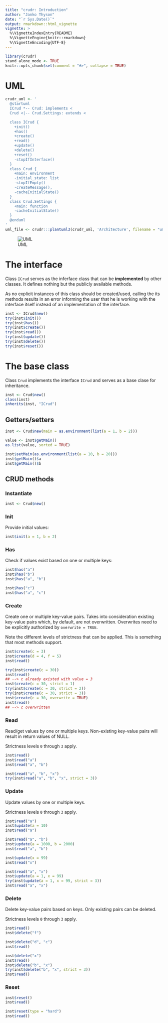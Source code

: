 ```yaml
---
title: "crudr: Introduction"
author: "Janko Thyson"
date: "`r Sys.Date()`"
output: rmarkdown::html_vignette
vignette: >
  %\VignetteIndexEntry{README}
  %\VignetteEngine{knitr::rmarkdown}
  %\VignetteEncoding{UTF-8}
---
```


```r
library(crudr)
stand_alone_mode <- TRUE
knitr::opts_chunk$set(comment = "#>", collapse = TRUE)
```

# UML

```r
crudr_uml <- '
  @startuml
  ICrud *-- Crud: implements <
  Crud <|-- Crud.Settings: extends <

  class ICrud {
    +init()
    +has()
    +create()
    +read()
    +update()
    +delete()
    +reset()
    -stopIfInterface()
  }
  class Crud {
    +main: environment
    -initial_state: list
    -stopIfEmpty()
    -createMessage(),
    -cacheInitialState()
  }
  class Crud.Settings {
    +main: function
    -cacheInitialState()
  }
  @enduml
'
uml_file <- crudr:::plantuml3(crudr_uml, 'Architecture', filename = "uml")
```

![UML](`r uml_file`)

# The interface

Class `ICrud` serves as the inferface class that can be **implemented** by other classes. It defines nothing but the publicly available methods. 

As no explicit instances of this class should be created/used, calling the its methods results in an error informing the user that he is working with the interface itself instead of an implementation of the interface.

```r
inst <- ICrud$new()
try(inst$init())
try(inst$has())
try(inst$create())
try(inst$read())
try(inst$update())
try(inst$delete())
try(inst$reset())
```

# The base class

Class `Crud` implements the interface `ICrud` and serves as a base clase for inheritance.

```r
inst <- Crud$new()
class(inst)
inherits(inst, "ICrud")
```

## Getters/setters

```r
inst <- Crud$new(main = as.environment(list(a = 1, b = 2)))

value <- inst$getMain()
as.list(value, sorted = TRUE)

inst$setMain(as.environment(list(a = 10, b = 20)))
inst$getMain()$a
inst$getMain()$b
```

## CRUD methods

### Instantiate 

```r
inst <- Crud$new()
```


### Init

Provide initial values:

```r
inst$init(a = 1, b = 2)
```

### Has 

Check if values exist based on one or multiple keys:

```r
inst$has("a")
inst$has("b")
inst$has("a", "b")

inst$has("c")
inst$has("a", "c")
```

### Create

Create one or multiple key-value pairs. Takes into consideration existing key-value pairs which, by default, are not overwritten. Overwrites need to be explicitly authorized by `overwrite = TRUE`. 

Note the different levels of strictness that can be applied. This is something that most methods support.

```r
inst$create(c = 3)
inst$create(d = 4, f = 5)
inst$read()

try(inst$create(c = 30))
inst$read()
## --> c already existed with value = 3
inst$create(c = 30, strict = 1)
try(inst$create(c = 30, strict = 2))
try(inst$create(c = 30, strict = 3))
inst$create(c = 30, overwrite = TRUE)
inst$read()
## --> c overwritten
```

### Read

Read/get values by one or multiple keys. Non-existing key-value pairs will result in return values of NULL.

Strictness levels `0` through `3` apply.

```r
inst$read()
inst$read("a")
inst$read("a", "b")

inst$read("a", "b", "x")
try(inst$read("a", "b", "x", strict = 3))
```

### Update

Update values by one or multiple keys. 

Strictness levels `0` through `3` apply.

```r
inst$read("a")
inst$update(a = 10)
inst$read("a")

inst$read("a", "b")
inst$update(a = 1000, b = 2000)
inst$read("a", "b")

inst$update(x = 99)
inst$read("x")

inst$read("a", "x")
inst$update(a = 1, x = 99)
try(inst$update(a = 1, x = 99, strict = 3))
inst$read("a", "x")
```

### Delete

Delete key-value pairs based on keys. Only existing pairs can be deleted. 

Strictness levels `0` through `3` apply.

```r
inst$read()
inst$delete("f")

inst$delete("d", "c")
inst$read()

inst$delete("x")
inst$read()
inst$delete("b", "x")
try(inst$delete("b", "x", strict = 3))
inst$read()
```

### Reset

```r
inst$reset()
inst$read()

inst$reset(type = "hard")
inst$read()
```
